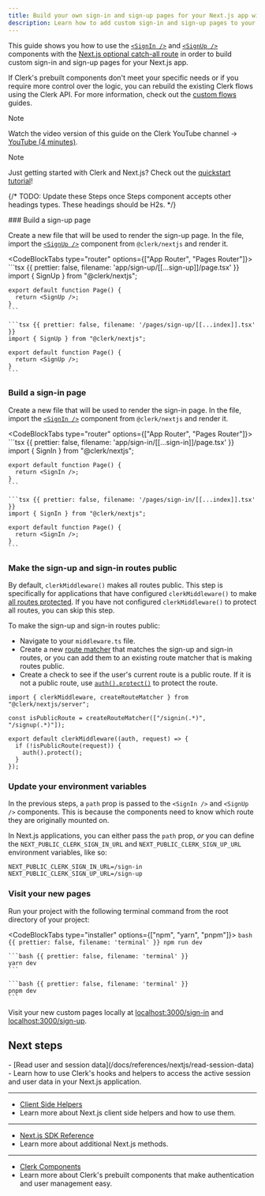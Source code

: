 ```yaml
---
title: Build your own sign-in and sign-up pages for your Next.js app with Clerk
description: Learn how to add custom sign-in and sign-up pages to your Next.js app with Clerk's prebuilt components.
---
```


This guide shows you how to use the [`<SignIn />`](/docs/components/authentication/sign-in) and [`<SignUp />`](/docs/components/authentication/sign-up) components with the [Next.js optional catch-all route](https://nextjs.org/docs/pages/building-your-application/routing/dynamic-routes#catch-all-segments) in order to build custom sign-in and sign-up pages for your Next.js app.

If Clerk's prebuilt components don't meet your specific needs or if you require more control over the logic, you can rebuild the existing Clerk flows using the Clerk API. For more information, check out the [custom flows](/docs/custom-flows/overview) guides.

> [!NOTE]
> Watch the video version of this guide on the Clerk YouTube channel  → [YouTube (4 minutes)](https://youtu.be/fsuHLafTYyg).

> [!NOTE]
> Just getting started with Clerk and Next.js? Check out the [quickstart tutorial](/docs/quickstarts/nextjs)!

{/* TODO: Update these Steps once Steps component accepts other headings types. These headings should be H2s. */}

<Steps>
  ### Build a sign-up page

  Create a new file that will be used to render the sign-up page. In the file, import the [`<SignUp />`](/docs/components/authentication/sign-up) component from `@clerk/nextjs` and render it.

  <CodeBlockTabs type="router" options={["App Router", "Pages Router"]}>
    ```tsx {{ prettier: false, filename: 'app/sign-up/[[...sign-up]]/page.tsx' }}
    import { SignUp } from "@clerk/nextjs";

    export default function Page() {
      return <SignUp />;
    }
    ```

    ```tsx {{ prettier: false, filename: '/pages/sign-up/[[...index]].tsx' }}
    import { SignUp } from "@clerk/nextjs";

    export default function Page() {
      return <SignUp />;
    }
    ```
  </CodeBlockTabs>

  ### Build a sign-in page

  Create a new file that will be used to render the sign-in page. In the file, import the [`<SignIn />`](/docs/components/authentication/sign-in) component from `@clerk/nextjs` and render it.

  <CodeBlockTabs type="router" options={["App Router", "Pages Router"]}>
    ```tsx {{ prettier: false, filename: 'app/sign-in/[[...sign-in]]/page.tsx' }}
    import { SignIn } from "@clerk/nextjs";

    export default function Page() {
      return <SignIn />;
    }
    ```

    ```tsx {{ prettier: false, filename: '/pages/sign-in/[[...index]].tsx' }}
    import { SignIn } from "@clerk/nextjs";

    export default function Page() {
      return <SignIn />;
    }
    ```
  </CodeBlockTabs>

  ### Make the sign-up and sign-in routes public

  By default, `clerkMiddleware()` makes all routes public. This step is specifically for applications that have configured `clerkMiddleware()` to make [all routes protected](/docs/references/nextjs/clerk-middleware#protect-all-routes). If you have not configured `clerkMiddleware()` to protect all routes, you can skip this step.

  To make the sign-up and sign-in routes public:

  - Navigate to your `middleware.ts` file.
  - Create a new [route matcher](/docs/references/nextjs/clerk-middleware#create-route-matcher) that matches the sign-up and sign-in routes, or you can add them to an existing route matcher that is making routes public.
  - Create a check to see if the user's current route is a public route. If it is not a public route, use [`auth().protect()`](/docs/references/nextjs/auth#protect) to protect the route.

  ```tsx {{ prettier: false, filename: 'middleware.ts' }}
  import { clerkMiddleware, createRouteMatcher } from "@clerk/nextjs/server";

  const isPublicRoute = createRouteMatcher(["/signin(.*)", "/signup(.*)"]);

  export default clerkMiddleware((auth, request) => {
    if (!isPublicRoute(request)) {
      auth().protect();
    }
  });
  ```

  ### Update your environment variables

  In the previous steps, a `path` prop is passed to the `<SignIn />` and `<SignUp />` components. This is because the components need to know which route they are originally mounted on.

  In Next.js applications, you can either pass the `path` prop, _or_ you can define the `NEXT_PUBLIC_CLERK_SIGN_IN_URL` and `NEXT_PUBLIC_CLERK_SIGN_UP_URL` environment variables, like so:

  ```env {{ prettier: false, filename: '.env.local' }}
  NEXT_PUBLIC_CLERK_SIGN_IN_URL=/sign-in
  NEXT_PUBLIC_CLERK_SIGN_UP_URL=/sign-up
  ```

  ### Visit your new pages

  Run your project with the following terminal command from the root directory of your project:

  <CodeBlockTabs type="installer" options={["npm", "yarn", "pnpm"]}>
    ```bash {{ prettier: false, filename: 'terminal' }}
    npm run dev
    ```

    ```bash {{ prettier: false, filename: 'terminal' }}
    yarn dev
    ```

    ```bash {{ prettier: false, filename: 'terminal' }}
    pnpm dev
    ```
  </CodeBlockTabs>

  Visit your new custom pages locally at [localhost:3000/sign-in](http://localhost:3000/sign-in) and [localhost:3000/sign-up](http://localhost:3000/sign-up).
</Steps>

## Next steps

<Cards>
  - [Read user and session data](/docs/references/nextjs/read-session-data)
  - Learn how to use Clerk's hooks and helpers to access the active session and user data in your Next.js application.

  ---

  - [Client Side Helpers](/docs/references/nextjs/overview#client-side-helpers)
  - Learn more about Next.js client side helpers and how to use them.

  ---

  - [Next.js SDK Reference](/docs/references/nextjs/overview)
  - Learn more about additional Next.js methods.

  ---

  - [Clerk Components](/docs/components/overview)
  - Learn more about Clerk's prebuilt components that make authentication and user management easy.
</Cards>

